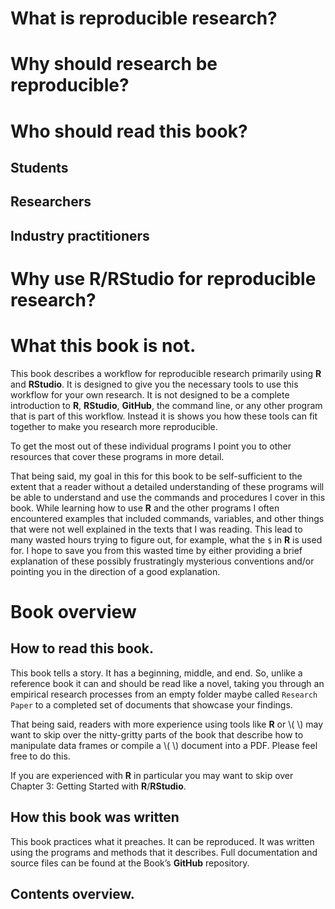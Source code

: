 <!---
 Chapter Chapter 1 For Reproducible Research in R and RStudio
 Christopher Gandrud
 Created 28/06/2012 05:48:16 pm KST
 Updated 29 June 2012
--->

\chapter{Chapter 1: Introducing Reproducible Research}

# What is reproducible research?





# Why should research be reproducible?





# Who should read this book?

## Students


## Researchers


## Industry practitioners



# Why use R/RStudio for reproducible research?



# What this book is not. 

This book describes a workflow for reproducible research primarily using **R** and **RStudio**. It is designed to give you the necessary tools to use this workflow for your own research. It is not designed to be a complete introduction to **R**, **RStudio**, **GitHub**, the command line, or any other program that is part of this workflow. Instead it is shows you how these tools can fit together to make you research more reproducible.

To get the most out of these individual programs I point you to other resources that cover these programs in more detail. 

That being said, my goal in this for this book to be self-sufficient to the extent that a reader without a detailed understanding of these programs will be able to understand and use the commands and procedures I cover in this book. While learning how to use **R** and the other programs I often encountered examples that included commands, variables, and other things that were not well explained in the texts that I was reading. This lead to many wasted hours trying to figure out, for example, what the `$` in **R** is used for. I hope to save you from this wasted time by either providing a brief explanation of these possibly frustratingly mysterious conventions and/or pointing you in the direction of a good explanation. 


# Book overview

## How to read this book.

This book tells a story. It has a beginning, middle, and end. So, unlike a reference book it can and should be read like a novel, taking you through an empirical research processes from an empty folder maybe called `Research Paper` to a completed set of documents that showcase your findings.

That being said, readers with more experience using tools like **R** or \\( \LaTeX \\) may want to skip over the nitty-gritty parts of the book that describe how to manipulate data frames or compile a \\( \LaTeX \\) document into a PDF. Please feel free to do this. 

If you are experienced with **R** in particular you may want to skip over Chapter 3: Getting Started with **R**/**RStudio**.

## How this book was written

This book practices what it preaches. It can be reproduced. It was written using the programs and methods that it describes. Full documentation and source files can be found at  the Book's **GitHub** repository. 

## Contents overview.
